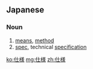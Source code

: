 ==Japanese==
{{ja-kanjitab|し|よう|yomi=o}}

===Noun===
{{ja-noun|しよう|kyu=仕樣}}

# [[means]], [[method]]
# [[spec]], technical [[specification]]

[[ko:仕様]]
[[mg:仕様]]
[[zh:仕様]]
